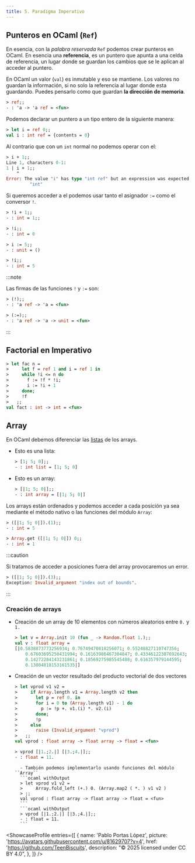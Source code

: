 ```yaml
---
title: 5. Paradigma Imperativo
---
```



<PrintButton/>


## Punteros en OCaml (``Ref``)

En esencia, con la _palabra reservada_ ``Ref`` podemos crear punteros en OCaml. En esencia una **referencia**, es un puntero que apunta a una celda de referencia, un lugar donde se guardan los cambios que se le aplican al acceder al puntero.

En OCaml un valor (`val`) es inmutable y eso se mantiene. Los valores no guardan la información, si no solo la referencia al lugar donde esta guardando. Puedes pensarlo como que guardan **la dirección de memoria**.

```ocaml withOutput
> ref;;
- : 'a -> 'a ref = <fun>
```

Podemos declarar un puntero a un tipo entero de la siguiente manera:

```ocaml withOutput
> let i = ref 0;;
val i : int ref = {contents = 0}
```

Al contrario que con un `int` normal no podemos operar con el:

```ocaml withOutput
> i + 1;;
Line 1, characters 0-1:
1 | i + 1;;
    ^
Error: The value "i" has type "int ref" but an expression was expected of type
         "int"
```

Si queremos acceder a el podemos usar tanto el asignador `:=` como el conversor `!`.

```ocaml withOutput
> !i + 1;;
- : int = 1;;
```
```ocaml withOutput
> !i;;
- : int = 0
```
```ocaml withOutput
> i := 5;;
- : unit = ()
```
```ocaml withOutput
> !i;;
- : int = 5
```

:::note

Las firmas de las funciones `!` y `:=` son:

```ocaml withOutput
> (!);;
- : 'a ref -> 'a = <fun>
```
```ocaml withOutput
> (:=);; 
- : 'a ref -> 'a -> unit = <fun>
```

:::

## Factorial en Imperativo

```ocaml withOutput
> let fac n =
>     let f = ref 1 and i = ref 1 in
>     while !i <= n do
>       f := !f * !i;
>       i := !i + 1
>     done;
>     !f
>   ;;
val fact : int -> int = <fun>
```

## Array

En OCaml debemos diferenciar las [listas](/pepe/apuntes/2-listas_y_excepciones/) de los arrays.

- Esto es una lista: 
    ```ocaml withOutput
    > [1; 5; 0];;
    - : int list = [1; 5; 0]
    ```
- Esto es un array: 
    ```ocaml withOutput
    > [|1; 5; 0|];;
    - : int array = [|1; 5; 0|]
    ```

Los arrays están ordenados y podemos acceder a cada posición ya sea mediante el método nativo o las funciones del módulo `Array`:
```ocaml withOutput
> ([|1; 5; 0|]).(1);;
- : int = 5
```
```ocaml withOutput
> Array.get ([|1; 5; 0|]) 0;;
- : int = 1
```

:::caution

Si tratamos de acceder a posiciones fuera del array provocaremos un error.

```ocaml withOutput
> ([|1; 5; 0|]).(3);;
Exception: Invalid_argument "index out of bounds".
```

:::

### Creación de arrays

- Creación de un array de 10 elementos con números aleatorios entre ``0.`` y ``1.``
    ```ocaml withOutput
    > let v = Array.init 10 (fun _ -> Random.float 1.);;
    val v : float array =
    [|0.5838873773256934; 0.76749470818256071; 0.55248827110747356;
        0.67603695250431994; 0.16163986467304847; 0.43346122387692643;
        0.14272284143231861; 0.18569275985545408; 0.616357979144595;
        0.13804818153161535|]
    ```
- Creación de un vector resultado del producto vectorial de dos vectores
    ```ocaml withOutput
    > let vprod v1 v2 =
    >     if Array.length v1 = Array.length v2 then
    >       let p = ref 0. in
    >       for i = 0 to (Array.length v1) - 1 do
    >         p := !p +. v1.(i) *. v2.(i)
    >       done;
    >       !p
    >     else
    >       raise (Invalid_argument "vprod")
    >   ;;
    val vprod : float array -> float array -> float = <fun>
    ```
    ```ocaml withOutput
    > vprod [|1.;2.|] [|3.;4.|];;              
    - : float = 11.
    ```
        - También podemos implementarlo usando funciones del módulo ``Array``
        ```ocaml withOutput
        > let vprod v1 v2 =
        >     Array.fold_left (+.) 0. (Array.map2 ( *. ) v1 v2 )
        > ;;
        val vprod : float array -> float array -> float = <fun>
        ```
        ```ocaml withOutput
        > vprod [|1.;2.|] [|3.;4.|];;              
        - : float = 11.
        ```

<ShowcaseProfile
  entries={[
    {
      name: 'Pablo Portas López',
      picture: 'https://avatars.githubusercontent.com/u/81629707?v=4',
      href: 'https://github.com/TeenBiscuits',
      description:
        "© 2025 licensed under CC BY 4.0",
    },
  ]}
/>
